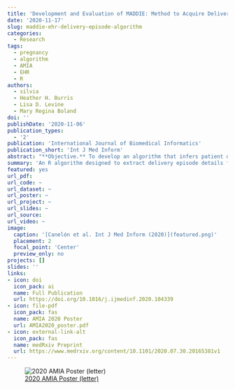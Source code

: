 ```yaml
---
title: 'Development and Evaluation of MADDIE: Method to Acquire Delivery Date Information from Electronic Health Records'
date: '2020-11-17'
slug: maddie-ehr-delivery-episode-algorithm
categories:
  - Research
tags:
  - pregnancy
  - algorithm
  - AMIA
  - EHR
  - R
authors:
  - silvia
  - Heather H. Burris
  - Lisa D. Levine
  - Mary Regina Boland
doi: ''
publishDate: '2020-11-06'
publication_types:
  - '2'
publication: 'International Journal of Biomedical Informatics'
publication_short: 'Int J Med Inform'
abstract: "**Objective.** To develop an algorithm that infers patient delivery dates (PDDs) and delivery-specific details from Electronic Health Records (EHRs) with high accuracy; enabling pregnancy-level outcome studies in women’s health.<br><br>**Materials and Methods.** We obtained EHR data from 1,060,100 female patients treated at Penn Medicine hospitals or outpatient clinics between 2010-2017. We developed an algorithm called MADDIE: **M**ethod to **A**cquire **D**elivery **D**ate **I**nformation from **E**lectronic Health Records that infers a PDD for distinct deliveries based on EHR encounter dates assigned a delivery code, the frequency of code usage, and the time differential between code assignments. We validated MADDIE's PDDs against a birth log independently maintained by the Department of Obstetrics and Gynecology.<br><br>**Results.** MADDIE identified 50,560 patients having 63,334 distinct deliveries. MADDIE was 98.6% accurate (F1-score 92.1%) when compared to the birth log. The PDD was on average 0.68 days earlier than the true delivery date for patients with only one delivery (± 1.43 days) and 0.52 days earlier for patients with more than one delivery episode (± 1.11 days).<br><br>**Discussion.** MADDIE is the first algorithm to successfully infer PDD information using only structured delivery codes and identify multiple deliveries per patient. MADDIE is also the first to validate the accuracy of the PDD using an external gold standard of known delivery dates as opposed to manual chart review of a sample.<br><br>**Conclusion.** MADDIE augments the EHR with delivery-specific details extracted with high accuracy and relies only on structured EHR elements while harnessing temporal information and the frequency of code usage to identify accurate PDDs."
summary: 'An R algorithm designed to extract delivery episode details from structured Electronic Health Record data.'
featured: yes
url_pdf: 
url_code: ~
url_dataset: ~
url_poster: ~
url_project: ~
url_slides: ~
url_source:
url_video: ~
image:
  caption: '[Canelón et al. Int J Med Inform (2020)](featured.png)'
  placement: 2
  focal_point: 'Center'
  preview_only: no
projects: []
slides: ''
links:
- icon: doi
  icon_pack: ai
  name: Full Publication
  url: https://doi.org/10.1016/j.ijmedinf.2020.104339
- icon: file-pdf
  icon_pack: fas
  name: AMIA 2020 Poster
  url: AMIA2020_poster.pdf
- icon: external-link-alt
  icon_pack: fas
  name: medRxiv Preprint
  url: https://www.medrxiv.org/content/10.1101/2020.07.30.20165381v1
---
```


![[2020 AMIA Poster (letter)](2020_AMIA_Annual_v2_letter.pdf)](2020_AMIA_Annual_v2_letter.png)
